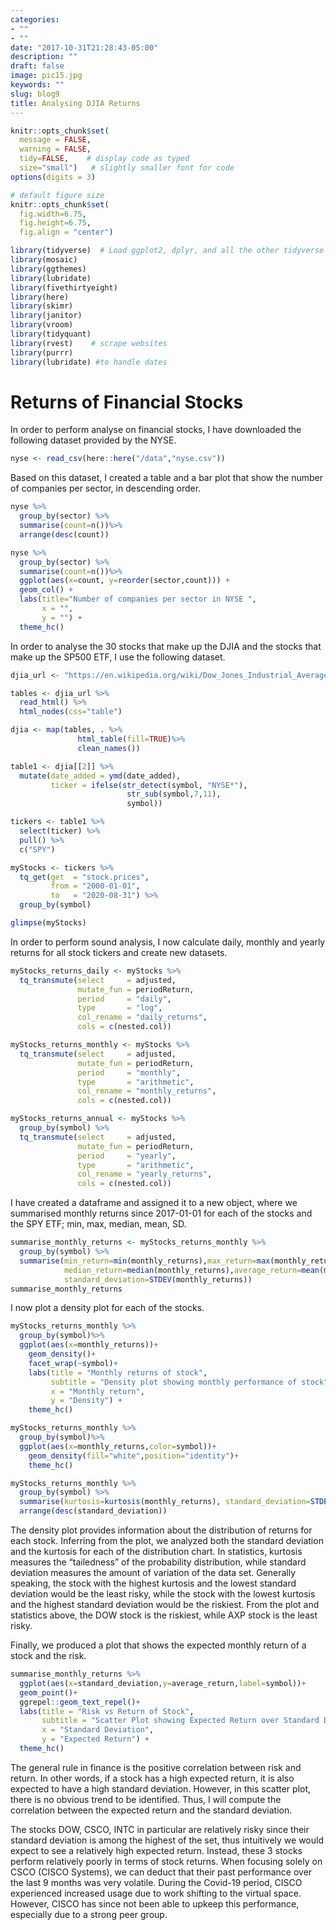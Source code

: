 ```yaml
---
categories:
- ""
- ""
date: "2017-10-31T21:28:43-05:00"
description: ""
draft: false
image: pic15.jpg
keywords: ""
slug: blog9
title: Analysing DJIA Returns
---
```


```r
knitr::opts_chunk$set(
  message = FALSE, 
  warning = FALSE, 
  tidy=FALSE,    # display code as typed
  size="small")   # slightly smaller font for code
options(digits = 3)

# default figure size
knitr::opts_chunk$set(
  fig.width=6.75, 
  fig.height=6.75,
  fig.align = "center")
```

```r
library(tidyverse)  # Load ggplot2, dplyr, and all the other tidyverse packages
library(mosaic)
library(ggthemes)
library(lubridate)
library(fivethirtyeight)
library(here)
library(skimr)
library(janitor)
library(vroom)
library(tidyquant)
library(rvest)    # scrape websites
library(purrr)  
library(lubridate) #to handle dates
```

# Returns of Financial Stocks

In order to perform analyse on financial stocks, I have downloaded the following dataset provided by the NYSE.

```r
nyse <- read_csv(here::here("/data","nyse.csv"))

```

Based on this dataset, I created a table and a bar plot that show the number of companies per sector, in descending order.

```r
nyse %>%
  group_by(sector) %>%
  summarise(count=n())%>%
  arrange(desc(count))

nyse %>%
  group_by(sector) %>%
  summarise(count=n())%>%
  ggplot(aes(x=count, y=reorder(sector,count))) +
  geom_col() +
  labs(title="Number of companies per sector in NYSE ", 
       x = "",
       y = "") +
  theme_hc()

```

In order to analyse the 30 stocks that make up the DJIA and the stocks that make up the SP500 ETF, I use the following dataset.


```r

djia_url <- "https://en.wikipedia.org/wiki/Dow_Jones_Industrial_Average"

tables <- djia_url %>% 
  read_html() %>% 
  html_nodes(css="table")

djia <- map(tables, . %>% 
               html_table(fill=TRUE)%>% 
               clean_names())

table1 <- djia[[2]] %>% 
  mutate(date_added = ymd(date_added),
         ticker = ifelse(str_detect(symbol, "NYSE*"),
                          str_sub(symbol,7,11),
                          symbol))

tickers <- table1 %>% 
  select(ticker) %>% 
  pull() %>% 
  c("SPY")

```



```r

myStocks <- tickers %>% 
  tq_get(get  = "stock.prices",
         from = "2000-01-01",
         to   = "2020-08-31") %>%  
  group_by(symbol)

glimpse(myStocks)

```

In order to perform sound analysis, I now calculate daily, monthly and yearly returns for all stock tickers and create new datasets.


```r

myStocks_returns_daily <- myStocks %>%
  tq_transmute(select     = adjusted, 
               mutate_fun = periodReturn, 
               period     = "daily", 
               type       = "log",
               col_rename = "daily_returns",
               cols = c(nested.col))  

myStocks_returns_monthly <- myStocks %>%
  tq_transmute(select     = adjusted, 
               mutate_fun = periodReturn, 
               period     = "monthly", 
               type       = "arithmetic",
               col_rename = "monthly_returns",
               cols = c(nested.col)) 

myStocks_returns_annual <- myStocks %>%
  group_by(symbol) %>%
  tq_transmute(select     = adjusted, 
               mutate_fun = periodReturn, 
               period     = "yearly", 
               type       = "arithmetic",
               col_rename = "yearly_returns",
               cols = c(nested.col))

```

I have created a dataframe and assigned it to a new object, where we summarised monthly returns since 2017-01-01 for each of the stocks and the SPY ETF; min, max, median, mean, SD.

```r

summarise_monthly_returns <- myStocks_returns_monthly %>%
  group_by(symbol) %>%
  summarise(min_return=min(monthly_returns),max_return=max(monthly_returns),
            median_return=median(monthly_returns),average_return=mean(monthly_returns),
            standard_deviation=STDEV(monthly_returns))
summarise_monthly_returns

```

I now  plot a density plot for each of the stocks.

```r
myStocks_returns_monthly %>%
  group_by(symbol)%>%
  ggplot(aes(x=monthly_returns))+
    geom_density()+
    facet_wrap(~symbol)+
    labs(title = "Monthly returns of stock",
         subtitle = "Density plot showing monthly performance of stock",
         x = "Monthly return",
         y = "Density") +
    theme_hc() 
```


```r
myStocks_returns_monthly %>%
  group_by(symbol)%>%
  ggplot(aes(x=monthly_returns,color=symbol))+
    geom_density(fill="white",position="identity")+
    theme_hc()
```


```r
myStocks_returns_monthly %>% 
  group_by(symbol) %>%
  summarise(kurtosis=kurtosis(monthly_returns), standard_deviation=STDEV(monthly_returns)) %>% 
  arrange(desc(standard_deviation))
```

The density plot provides information about the distribution of returns for each stock. Inferring from the plot, we analyzed both the standard deviation and the kurtosis for each of the distribution chart. In statistics, kurtosis measures the “tailedness” of the probability distribution, while standard deviation measures the amount of variation of the data set. Generally speaking, the stock with the highest kurtosis and the lowest standard deviation would be the least risky, while the stock with the lowest kurtosis and the highest standard deviation would be the riskiest. From the plot and statistics above, the DOW stock is the riskiest, while AXP stock is the least risky.

Finally, we produced a plot that shows the expected monthly return of a stock and the risk.

```r
summarise_monthly_returns %>%
  ggplot(aes(x=standard_deviation,y=average_return,label=symbol))+
  geom_point()+
  ggrepel::geom_text_repel()+
  labs(title = "Risk vs Return of Stock", 
       subtitle = "Scatter Plot showing Expected Return over Standard Deviation",
       x = "Standard Deviation",
       y = "Expected Return") +
  theme_hc()
```

The general rule in finance is the positive correlation between risk and return. In other words, if a stock has a high expected return, it is also expected to have a high standard deviation. However, in this scatter plot, there is no obvious trend to be identified. Thus, I will compute the correlation between the expected return and the standard deviation.

The stocks DOW, CSCO, INTC in particular are relatively risky since their standard deviation is among the highest of the set, thus intuitively we would expect to see a relatively high expected return. Instead, these 3 stocks perform relatively poorly in terms of stock returns. When focusing solely on CSCO (CISCO Systems), we can deduct that their past performance over the last 9 months was very volatile. During the Covid-19 period, CISCO experienced increased usage due to work shifting to the virtual space. However, CISCO has since not been able to upkeep this performance, especially due to a strong peer group.

